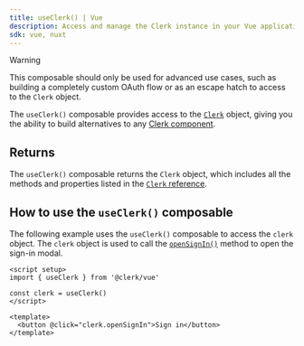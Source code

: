 ```yaml
---
title: useClerk() | Vue
description: Access and manage the Clerk instance in your Vue application with Clerk's useClerk() composable.
sdk: vue, nuxt
---
```


> [!WARNING]
> This composable should only be used for advanced use cases, such as building a completely custom OAuth flow or as an escape hatch to access to the `Clerk` object.

The `useClerk()` composable provides access to the [`Clerk`](/docs/references/javascript/clerk) object, giving you the ability to build alternatives to any [Clerk component](/docs/references/components/overview).

## Returns

The `useClerk()` composable returns the `Clerk` object, which includes all the methods and properties listed in the [`Clerk` reference](/docs/references/javascript/clerk).

## How to use the `useClerk()` composable

The following example uses the `useClerk()` composable to access the `clerk` object. The `clerk` object is used to call the [`openSignIn()`](/docs/references/javascript/clerk#sign-in) method to open the sign-in modal.

```vue
<script setup>
import { useClerk } from '@clerk/vue'

const clerk = useClerk()
</script>

<template>
  <button @click="clerk.openSignIn">Sign in</button>
</template>
```
